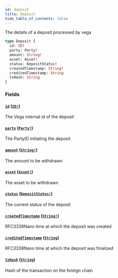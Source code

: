 ```yaml
---
id: deposit
title: Deposit
hide_table_of_contents: false
---
```



The details of a deposit processed by vega

```graphql
type Deposit {
  id: ID!
  party: Party!
  amount: String!
  asset: Asset!
  status: DepositStatus!
  createdTimestamp: String!
  creditedTimestamp: String
  txHash: String
}
```


### Fields

#### [`id`](#) ([`ID!`](/docs/testnet/graphql/scalars/id))

The Vega internal id of the deposit


#### [`party`](#) ([`Party!`](/docs/testnet/graphql/objects/party))

The PartyID initiating the deposit


#### [`amount`](#) ([`String!`](/docs/testnet/graphql/scalars/string))

The amount to be withdrawn


#### [`asset`](#) ([`Asset!`](/docs/testnet/graphql/objects/asset))

The asset to be withdrawn


#### [`status`](#) ([`DepositStatus!`](/docs/testnet/graphql/enums/deposit-status))

The current status of the deposit


#### [`createdTimestamp`](#) ([`String!`](/docs/testnet/graphql/scalars/string))

RFC3339Nano time at which the deposit was created


#### [`creditedTimestamp`](#) ([`String`](/docs/testnet/graphql/scalars/string))

RFC3339Nano time at which the deposit was finalized


#### [`txHash`](#) ([`String`](/docs/testnet/graphql/scalars/string))

Hash of the transaction on the foreign chain




